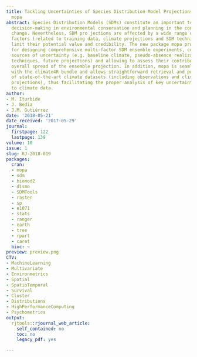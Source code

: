 ```yaml
---
title: Tackling Uncertainties of Species Distribution Model Projections with Package
  mopa
abstract: Species Distribution Models (SDMs) constitute an important tool to assist
  decision-making in environmental conservation and planning in the context of climate
  change. Nevertheless, SDM pro jections are affected by a wide range of uncertainty
  factors (related to training data, climate projections and SDM techniques), which
  limit their potential value and credibility. The new package mopa pro vides tools
  for designing comprehensive multi-factor SDM ensemble experiments, combining multiple
  sources of uncertainty (e.g. baseline climate, pseudo-absence realizations, SDM
  techniques, future projections) and allowing to assess their contribution to the
  overall spread of the ensemble projection. In addition, mopa is seamlessly integrated
  with the climate4R bundle and allows straightforward retrieval and post-processing
  of state-of-the-art climate datasets (including observations and climate change
  projections), thus facilitating the proper analysis of key uncertainty factors related
  to climate data.
author:
- M. Iturbide
- J. Bedia
- J.M. Gutiérrez
date: '2018-05-21'
date_received: '2017-05-29'
journal:
  firstpage: 122
  lastpage: 139
volume: 10
issue: 1
slug: RJ-2018-019
packages:
  cran:
  - mopa
  - sdm
  - biomod2
  - dismo
  - SDMTools
  - raster
  - sp
  - e1071
  - stats
  - ranger
  - earth
  - tree
  - rpart
  - caret
  bioc: ~
preview: preview.png
CTV:
- MachineLearning
- Multivariate
- Environmetrics
- Spatial
- SpatioTemporal
- Survival
- Cluster
- Distributions
- HighPerformanceComputing
- Psychometrics
output:
  rjtools::rjournal_web_article:
    self_contained: no
    toc: no
    legacy_pdf: yes

---
```

